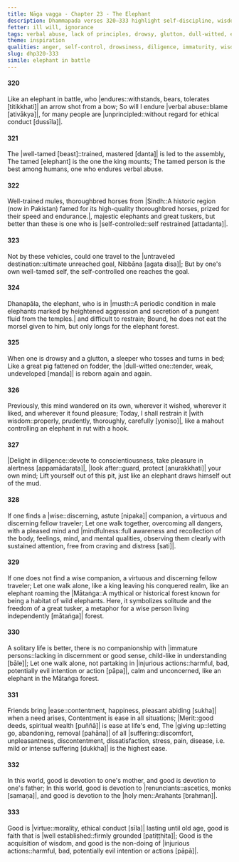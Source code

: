 ```yaml
---
title: Nāga vagga - Chapter 23 - The Elephant
description: Dhammapada verses 320–333 highlight self-discipline, wisdom, and perseverance through the imagery of elephants. They highlight inner mastery over strength, the value of solitude over company of immature persons, and the importance of taming one’s mind. Honoring parents, cultivating virtue, and letting go of suffering lead to true ease.
fetter: ill will, ignorance
tags: verbal abuse, lack of principles, drowsy, glutton, dull-witted, elephant, wisdom, tamed, self-controlled, diligence, mindfulness, wise, companion, immature, injurious action, merit, suffering, devotion, mother, father, renunciant, holy man, virtue, dhp
theme: inspiration
qualities: anger, self-control, drowsiness, diligence, immaturity, wisdom, solitude, companionship, ethical conduct, merit
slug: dhp320-333
simile: elephant in battle
---
```


#### 320

Like an elephant in battle,
who |endures::withstands, bears, tolerates [titikkhati]| an arrow shot from a bow;
So will I endure |verbal abuse::blame [ativākya]|,
for many people are |unprincipled::without regard for ethical conduct [dussīla]|.

#### 321

The |well-tamed [beast]::trained, mastered [danta]| is led to the assembly,
The tamed [elephant] is the one the king mounts;
The tamed person is the best among humans,
one who endures verbal abuse.

#### 322

Well-trained mules,
thoroughbred horses from |Sindh::A historic region (now in Pakistan) famed for its high-quality thoroughbred horses, prized for their speed and endurance.|,
majestic elephants and great tuskers,
but better than these is one who is |self-controlled::self restrained [attadanta]|.

#### 323

Not by these vehicles,
could one travel to the |untraveled destination::ultimate unreached goal, Nibbāna [agata disa]|;
But by one's own well-tamed self,
the self-controlled one reaches the goal.

#### 324

Dhanapāla, the elephant,
who is in |musth::A periodic condition in male elephants marked by heightened aggression and secretion of a pungent fluid from the temples.| and difficult to restrain;
Bound, he does not eat the morsel given to him,
but only longs for the elephant forest.

#### 325

When one is drowsy and a glutton,
a sleeper who tosses and turns in bed;
Like a great pig fattened on fodder,
the |dull-witted one::tender, weak, undeveloped [manda]| is reborn again and again.

#### 326

Previously, this mind wandered on its own,
wherever it wished, wherever it liked, and wherever it found pleasure;
Today, I shall restrain it |with wisdom::properly, prudently, thoroughly, carefully [yoniso]|,
like a mahout controlling an elephant in rut with a hook.

#### 327

|Delight in diligence::devote to conscientiousness, take pleasure in alertness [appamādarata]|,
|look after::guard, protect [anurakkhati]| your own mind;
Lift yourself out of this pit,
just like an elephant draws himself out of the mud.

#### 328

If one finds a |wise::discerning, astute [nipaka]| companion,
a virtuous and discerning fellow traveler;
Let one walk together, overcoming all dangers,
with a pleased mind and |mindfulness::full awareness and recollection of the body, feelings, mind, and mental qualities, observing them clearly with sustained attention, free from craving and distress [sati]|.

#### 329

If one does not find a wise companion,
a virtuous and discerning fellow traveler;
Let one walk alone, like a king leaving his conquered realm,
like an elephant roaming the |Mātaṅga::A mythical or historical forest known for being a habitat of wild elephants. Here, it symbolizes solitude and the freedom of a great tusker, a metaphor for a wise person living independently [mātaṅga]| forest.

#### 330

A solitary life is better,
there is no companionship with |immature persons::lacking in discernment or good sense, child-like in understanding [bāle]|;
Let one walk alone, not partaking in |injurious actions::harmful, bad, potentially evil intention or action [pāpa]|,
calm and unconcerned, like an elephant in the Mātaṅga forest.

#### 331

Friends bring |ease::contentment, happiness, pleasant abiding [sukha]| when a need arises,
Contentment is ease in all situations;
|Merit::good deeds, spiritual wealth [puññā]| is ease at life's end,
The |giving up::letting go, abandoning, removal [pahāna]| of all |suffering::discomfort, unpleasantness, discontentment, dissatisfaction, stress, pain, disease, i.e. mild or intense suffering [dukkha]| is the highest ease.

#### 332

In this world, good is devotion to one's mother,
and good is devotion to one's father;
In this world, good is devotion to |renunciants::ascetics, monks [samaṇa]|,
and good is devotion to the |holy men::Arahants [brahman]|.

#### 333

Good is |virtue::morality, ethical conduct [sīla]| lasting until old age,
good is faith that is |well established::firmly grounded [patiṭṭhita]|;
Good is the acquisition of wisdom,
and good is the non-doing of |injurious actions::harmful, bad, potentially evil intention or actions [pāpā]|.